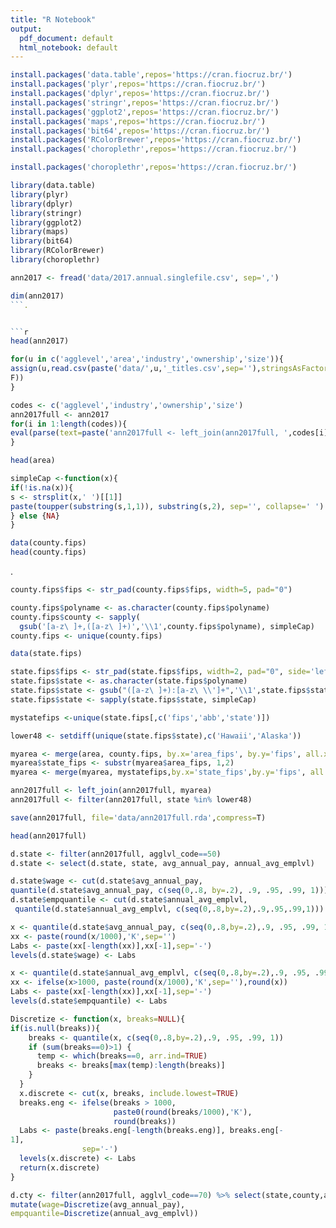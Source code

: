 ```yaml
---
title: "R Notebook"
output:
  pdf_document: default
  html_notebook: default
---
```

```r
install.packages('data.table',repos='https://cran.fiocruz.br/')
install.packages('plyr',repos='https://cran.fiocruz.br/')
install.packages('dplyr',repos='https://cran.fiocruz.br/')
install.packages('stringr',repos='https://cran.fiocruz.br/')
install.packages('ggplot2',repos='https://cran.fiocruz.br/')
install.packages('maps',repos='https://cran.fiocruz.br/')
install.packages('bit64',repos='https://cran.fiocruz.br/')
install.packages('RColorBrewer',repos='https://cran.fiocruz.br/')
install.packages('choroplethr',repos='https://cran.fiocruz.br/')
```
```r
install.packages('choroplethr',repos='https://cran.fiocruz.br/')

```


```r
library(data.table)
library(plyr)
library(dplyr)
library(stringr)
library(ggplot2)
library(maps)
library(bit64)
library(RColorBrewer)
library(choroplethr)
```


```r
ann2017 <- fread('data/2017.annual.singlefile.csv', sep=',')
```

```r
dim(ann2017)
```.


```r
head(ann2017)
```

```r
for(u in c('agglevel','area','industry','ownership','size')){
assign(u,read.csv(paste('data/',u,'_titles.csv',sep=''),stringsAsFactors=
F))
}
```

```r
codes <- c('agglevel','industry','ownership','size')
ann2017full <- ann2017
for(i in 1:length(codes)){
eval(parse(text=paste('ann2017full <- left_join(ann2017full, ',codes[i],')', sep='')))
}
```
```r
head(area)
```

```r
simpleCap <-function(x){
if(!is.na(x)){
s <- strsplit(x,' ')[[1]]
paste(toupper(substring(s,1,1)), substring(s,2), sep='', collapse=' ')
} else {NA}
}
```

```r
data(county.fips)
head(county.fips)
```
.
```r
county.fips$fips <- str_pad(county.fips$fips, width=5, pad="0")
```

```r
county.fips$polyname <- as.character(county.fips$polyname)
county.fips$county <- sapply(
  gsub('[a-z\ ]+,([a-z\ ]+)','\\1',county.fips$polyname), simpleCap)
county.fips <- unique(county.fips)
```

```r
data(state.fips)
```

```r
state.fips$fips <- str_pad(state.fips$fips, width=2, pad="0", side='left')
state.fips$state <- as.character(state.fips$polyname)
state.fips$state <- gsub("([a-z\ ]+):[a-z\ \\']+",'\\1',state.fips$state)
state.fips$state <- sapply(state.fips$state, simpleCap)
```

```r
mystatefips <-unique(state.fips[,c('fips','abb','state')])
```

```r
lower48 <- setdiff(unique(state.fips$state),c('Hawaii','Alaska'))
```

```r
myarea <- merge(area, county.fips, by.x='area_fips', by.y='fips', all.x=T)
myarea$state_fips <- substr(myarea$area_fips, 1,2)
myarea <- merge(myarea, mystatefips,by.x='state_fips',by.y='fips', all.x=T)
```

```r
ann2017full <- left_join(ann2017full, myarea)
ann2017full <- filter(ann2017full, state %in% lower48)
```

```r
save(ann2017full, file='data/ann2017full.rda',compress=T)
```

```r
head(ann2017full)
```

```r
d.state <- filter(ann2017full, agglvl_code==50)
d.state <- select(d.state, state, avg_annual_pay, annual_avg_emplvl)
```

```r
d.state$wage <- cut(d.state$avg_annual_pay, 
quantile(d.state$avg_annual_pay, c(seq(0,.8, by=.2), .9, .95, .99, 1)))
d.state$empquantile <- cut(d.state$annual_avg_emplvl, 
 quantile(d.state$annual_avg_emplvl, c(seq(0,.8,by=.2),.9,.95,.99,1)))
```

```r
x <- quantile(d.state$avg_annual_pay, c(seq(0,.8,by=.2),.9, .95, .99, 1))
xx <- paste(round(x/1000),'K',sep='')
Labs <- paste(xx[-length(xx)],xx[-1],sep='-')
levels(d.state$wage) <- Labs

x <- quantile(d.state$annual_avg_emplvl, c(seq(0,.8,by=.2),.9, .95, .99, 1))
xx <- ifelse(x>1000, paste(round(x/1000),'K',sep=''),round(x))
Labs <- paste(xx[-length(xx)],xx[-1],sep='-')
levels(d.state$empquantile) <- Labs
```

```r
Discretize <- function(x, breaks=NULL){
if(is.null(breaks)){
    breaks <- quantile(x, c(seq(0,.8,by=.2),.9, .95, .99, 1))
    if (sum(breaks==0)>1) { 
      temp <- which(breaks==0, arr.ind=TRUE)
      breaks <- breaks[max(temp):length(breaks)]
    }
  }
  x.discrete <- cut(x, breaks, include.lowest=TRUE)
  breaks.eng <- ifelse(breaks > 1000,
                       paste0(round(breaks/1000),'K'),
                       round(breaks))
  Labs <- paste(breaks.eng[-length(breaks.eng)], breaks.eng[-
1],
                sep='-')
  levels(x.discrete) <- Labs
  return(x.discrete)
}
```

```r
d.cty <- filter(ann2017full, agglvl_code==70) %>% select(state,county,abb, avg_annual_pay,annual_avg_emplvl)%>%
mutate(wage=Discretize(avg_annual_pay),
empquantile=Discretize(annual_avg_emplvl))
```


